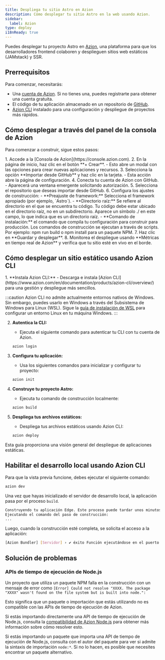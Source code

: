 ```yaml
---
title: Despliega tu sitio Astro en Azion
description: Cómo desplegar tu sitio Astro en la web usando Azion.
sidebar:
  label: Azion
type: deploy
i18nReady: true
---
```


Puedes desplegar tu proyecto Astro en [Azion](https://console.azion.com/), una plataforma para que los desarrolladores frontend colaboren y desplieguen sitios web estáticos (JAMstack) y SSR.

## Prerrequisitos

Para comenzar, necesitarás:

- Una [cuenta de Azion](https://www.azion.com/). Si no tienes una, puedes registrarte para obtener una cuenta gratuita.
- El código de tu aplicación almacenado en un repositorio de [GitHub](https://github.com/).
- [Azion CLI](https://www.azion.com/en/documentation/products/azion-cli/overview/) instalado para una configuración y despliegue de proyectos más rápidos.

## Cómo desplegar a través del panel de la consola de Azion

Para comenzar a construir, sigue estos pasos:

<Steps>
1. Accede a la [Consola de Azion](https://console.azion.com).
2. En la página de inicio, haz clic en el botón **+ Crear**.
   - Esto abre un modal con las opciones para crear nuevas aplicaciones y recursos.
3. Selecciona la opción **Importar desde GitHub** y haz clic en la tarjeta.
   - Esta acción abre la página de configuración.
4. Conecta tu cuenta de Azion con GitHub.
   - Aparecerá una ventana emergente solicitando autorización.
5. Selecciona el repositorio que deseas importar desde GitHub.
6. Configura los ajustes de construcción:
   - **Preajuste de framework:** Selecciona el framework apropiado (por ejemplo, `Astro`).
   - **Directorio raíz:** Se refiere al directorio en el que se encuentra tu código. Tu código debe estar ubicado en el directorio raíz, no en un subdirectorio. Aparece un símbolo ./ en este campo, lo que indica que es un directorio raíz.
   - **Comando de instalación:** el comando que compila tu configuración para construir para producción. Los comandos de construcción se ejecutan a través de scripts. Por ejemplo: npm run build o npm install para un paquete NPM.
7. Haz clic en **Guardar y desplegar**.
8. Monitorea el despliegue usando **Métricas en tiempo real de Azion** y verifica que tu sitio esté en vivo en el borde.
</Steps>

## Cómo desplegar un sitio estático usando Azion CLI

<Steps>
1. **Instala Azion CLI:**
   - Descarga e instala [Azion CLI](https://www.azion.com/en/documentation/products/azion-cli/overview/) para una gestión y despliegue más sencillos.

   :::caution
   Azion CLI no admite actualmente entornos nativos de Windows. Sin embargo, puedes usarlo en Windows a través del Subsistema de Windows para Linux (WSL). Sigue la [guía de instalación de WSL](https://docs.microsoft.com/en-us/windows/wsl/install) para configurar un entorno Linux en tu máquina Windows.
   :::

2. **Autentica la CLI:**
   - Ejecuta el siguiente comando para autenticar tu CLI con tu cuenta de Azion.

   ```bash
   azion login
   ```

3. **Configura tu aplicación:**
   - Usa los siguientes comandos para inicializar y configurar tu proyecto:

   ```bash
   azion init
   ```

4. **Construye tu proyecto Astro:**
   - Ejecuta tu comando de construcción localmente:

   ```bash
   azion build
   ```

5. **Despliega tus archivos estáticos:**
   - Despliega tus archivos estáticos usando Azion CLI:

   ```bash
   azion deploy
   ```
</Steps>

Esta guía proporciona una visión general del despliegue de aplicaciones estáticas.

## Habilitar el desarrollo local usando Azion CLI

Para que la vista previa funcione, debes ejecutar el siguiente comando:

```bash
azion dev
```

Una vez que hayas inicializado el servidor de desarrollo local, la aplicación pasa por el proceso `build`.

```bash
Construyendo tu aplicación Edge. Este proceso puede tardar unos minutos
Ejecutando el comando del paso de construcción:
...
```

Luego, cuando la construcción esté completa, se solicita el acceso a la aplicación:

```bash
[Azion Bundler] [Servidor] › ✔ éxito Función ejecutándose en el puerto http://localhost:3000
```

## Solución de problemas

### APIs de tiempo de ejecución de Node.js

Un proyecto que utiliza un paquete NPM falla en la construcción con un mensaje de error como `[Error] Could not resolve "XXXX. The package "XXXX" wasn't found on the file system but is built into node.":`

Esto significa que un paquete o importación que estás utilizando no es compatible con las APIs de tiempo de ejecución de Azion.

Si estás importando directamente una API de tiempo de ejecución de Node.js, consulta la [compatibilidad de Azion Node.js](https://www.azion.com/en/documentation/products/azion-edge-runtime/compatibility/node/) para obtener más información sobre cómo resolver esto.

Si estás importando un paquete que importa una API de tiempo de ejecución de Node.js, consulta con el autor del paquete para ver si admite la sintaxis de importación `node:*`. Si no lo hacen, es posible que necesites encontrar un paquete alternativo.
